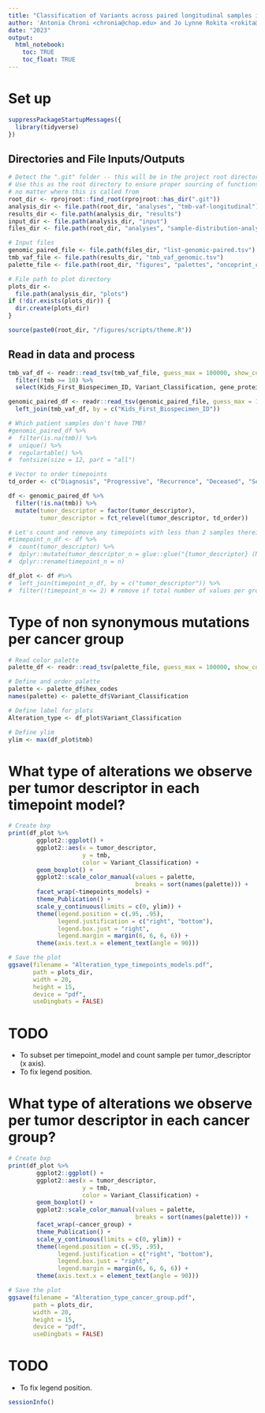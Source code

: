 ```yaml
---
title: "Classification of Variants across paired longitudinal samples in the PBTA Cohort"
author: 'Antonia Chroni <chronia@chop.edu> and Jo Lynne Rokita <rokita@chop.edu> for D3B'
date: "2023"
output:
  html_notebook:
    toc: TRUE
    toc_float: TRUE
---
```


# Set up
```r
suppressPackageStartupMessages({
  library(tidyverse)
})
```

## Directories and File Inputs/Outputs
```r
# Detect the ".git" folder -- this will be in the project root directory
# Use this as the root directory to ensure proper sourcing of functions 
# no matter where this is called from
root_dir <- rprojroot::find_root(rprojroot::has_dir(".git"))
analysis_dir <- file.path(root_dir, "analyses", "tmb-vaf-longitudinal")
results_dir <- file.path(analysis_dir, "results")
input_dir <- file.path(analysis_dir, "input")
files_dir <- file.path(root_dir, "analyses", "sample-distribution-analysis", "results")

# Input files
genomic_paired_file <- file.path(files_dir, "list-genomic-paired.tsv") 
tmb_vaf_file <- file.path(results_dir, "tmb_vaf_genomic.tsv")
palette_file <- file.path(root_dir, "figures", "palettes", "oncoprint_color_palette.tsv")

# File path to plot directory
plots_dir <-
  file.path(analysis_dir, "plots")
if (!dir.exists(plots_dir)) {
  dir.create(plots_dir)
}

source(paste0(root_dir, "/figures/scripts/theme.R"))
```

## Read in data and process
```r
tmb_vaf_df <- readr::read_tsv(tmb_vaf_file, guess_max = 100000, show_col_types = FALSE) %>% 
  filter(!tmb >= 10) %>% 
  select(Kids_First_Biospecimen_ID, Variant_Classification, gene_protein, mutation_count,	region_size, tmb, VAF)

genomic_paired_df <- readr::read_tsv(genomic_paired_file, guess_max = 100000, show_col_types = FALSE) %>% 
  left_join(tmb_vaf_df, by = c("Kids_First_Biospecimen_ID"))

# Which patient samples don't have TMB?
#genomic_paired_df %>% 
#  filter(is.na(tmb)) %>% 
#  unique() %>% 
#  regulartable() %>%
#  fontsize(size = 12, part = "all")

# Vector to order timepoints
td_order <- c("Diagnosis", "Progressive", "Recurrence", "Deceased", "Second Malignancy", "Unavailable")

df <- genomic_paired_df %>% 
  filter(!is.na(tmb)) %>% 
  mutate(tumor_descriptor = factor(tumor_descriptor),
         tumor_descriptor = fct_relevel(tumor_descriptor, td_order))

# Let's count and remove any timepoints with less than 2 samples therein
#timepoint_n_df <- df %>% 
#  count(tumor_descriptor) %>% 
#  dplyr::mutate(tumor_descriptor_n = glue::glue("{tumor_descriptor} (N={n})")) %>% 
#  dplyr::rename(timepoint_n = n)

df_plot <- df #%>% 
#  left_join(timepoint_n_df, by = c("tumor_descriptor")) %>%
#  filter(!timepoint_n <= 2) # remove if total number of values per group is less than 2
``` 

# Type of non synonymous mutations per cancer group

```r
# Read color palette
palette_df <- readr::read_tsv(palette_file, guess_max = 100000, show_col_types = FALSE) 

# Define and order palette
palette <- palette_df$hex_codes
names(palette) <- palette_df$Variant_Classification

# Define label for plots
Alteration_type <- df_plot$Variant_Classification

# Define ylim
ylim <- max(df_plot$tmb)
```

# What type of alterations we observe per tumor descriptor in each timepoint model?

```r
# Create bxp
print(df_plot %>% 
        ggplot2::ggplot() + 
        ggplot2::aes(x = tumor_descriptor, 
                     y = tmb,
                     color = Variant_Classification) +
        geom_boxplot() +
        ggplot2::scale_color_manual(values = palette, 
                                    breaks = sort(names(palette))) +
        facet_wrap(~timepoints_models) +
        theme_Publication() + 
        scale_y_continuous(limits = c(0, ylim)) +
        theme(legend.position = c(.95, .95),
              legend.justification = c("right", "bottom"),
              legend.box.just = "right",
              legend.margin = margin(6, 6, 6, 6)) +
        theme(axis.text.x = element_text(angle = 90)))

# Save the plot
ggsave(filename = "Alteration_type_timepoints_models.pdf", 
       path = plots_dir, 
       width = 20, 
       height = 15, 
       device = "pdf", 
       useDingbats = FALSE)
```

# TODO
- To subset per timepoint_model and count sample per tumor_descriptor (x axis).
- To fix legend position.


# What type of alterations we observe per tumor descriptor in each cancer group?

```r
# Create bxp
print(df_plot %>% 
        ggplot2::ggplot() + 
        ggplot2::aes(x = tumor_descriptor, 
                     y = tmb,
                     color = Variant_Classification) +
        geom_boxplot() +
        ggplot2::scale_color_manual(values = palette, 
                                    breaks = sort(names(palette))) +
        facet_wrap(~cancer_group) +
        theme_Publication() + 
        scale_y_continuous(limits = c(0, ylim)) +
        theme(legend.position = c(.95, .95),
              legend.justification = c("right", "bottom"),
              legend.box.just = "right",
              legend.margin = margin(6, 6, 6, 6)) +
        theme(axis.text.x = element_text(angle = 90)))

# Save the plot
ggsave(filename = "Alteration_type_cancer_group.pdf", 
       path = plots_dir, 
       width = 20, 
       height = 15, 
       device = "pdf", 
       useDingbats = FALSE)
```


# TODO
- To fix legend position.

```r
sessionInfo()
```
